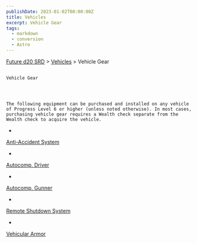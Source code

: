 ```yaml
---
publishDate: 2023-01-02T00:00:00Z
title: Vehicles
excerpt: Vehicle Gear
tags:
  - markdown
  - conversion
  - Astro
---
```







[Future d20 SRD](/#futureD20)
     > [Vehicles](future-d20-srd-vehicles-index)
     > Vehicle Gear
    




## 
    Vehicle Gear
   



    The following equipment can be purchased and installed on any vehicle of Progress Level 6 or higher (unless noted otherwise). In most cases, purchasing vehicle gear requires a Wealth check separate from the Wealth check to acquire the vehicle.
   


- 
[Anti-Accident System](future-d20-srd-vehicles-vehicle-gear-anti-accident-system)

- 
[Autocomp, Driver](future-d20-srd-vehicles-vehicle-gear-autocomp-driver)

- 
[Autocomp, Gunner](future-d20-srd-vehicles-vehicle-gear-autocomp-gunner)

- 
[Remote Shutdown System](future-d20-srd-vehicles-vehicle-gear-remote-shutdown-system)

- 
[Vehicular Armor](future-d20-srd-vehicles-vehicle-gear-vehicle-armor)







